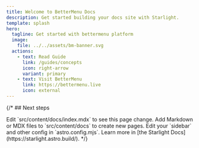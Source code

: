 ```yaml
---
title: Welcome to BetterMenu Docs
description: Get started building your docs site with Starlight.
template: splash
hero:
  tagline: Get started with bettermenu platform
  image:
    file: ../../assets/bm-banner.svg
  actions:
    - text: Read Guide
      link: /guides/concepts
      icon: right-arrow
      variant: primary
    - text: Visit BetterMenu
      link: https://bettermenu.live
      icon: external
---
```



{/* ## Next steps

<CardGrid stagger>
	<Card title="Update content" icon="pencil">
		Edit `src/content/docs/index.mdx` to see this page change.
	</Card>
	<Card title="Add new content" icon="add-document">
		Add Markdown or MDX files to `src/content/docs` to create new pages.
	</Card>
	<Card title="Configure your site" icon="setting">
		Edit your `sidebar` and other config in `astro.config.mjs`.
	</Card>
	<Card title="Read the docs" icon="open-book">
		Learn more in [the Starlight Docs](https://starlight.astro.build/).
	</Card>
</CardGrid> */}
